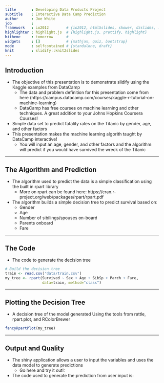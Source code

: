 ```yaml
---
title       : Developing Data Products Project
subtitle    : Interactive Data Camp Prediction
author      : Joe White
job         : 
framework   : io2012        # {io2012, html5slides, shower, dzslides, ...}
highlighter : highlight.js  # {highlight.js, prettify, highlight}
hitheme     : tomorrow      # 
widgets     : []            # {mathjax, quiz, bootstrap}
mode        : selfcontained # {standalone, draft}
knit        : slidify::knit2slides
---
```


## Introduction

- The objective of this presentation is to demonstrate slidify using the Kaggle examples from DataCamp
  - The data and problem definition for this presentation come from here (https://campus.datacamp.com/courses/kaggle-r-tutorial-on-machine-learning)
  - DataCamp has free courses on machine learning and other techniques. A great addition to your Johns Hopkins Coursera Courses!
- Simple data set to predict fatality rates on the Titanic by gender, age, and other factors
- This presentation makes the machine learning algorith taught by DataCamp interactive!
  - You will input an age, gender, and other factors and the algorithm will predict if you would have survived the wreck of the Titanic

---

## The Algorithm and Prediction

- The algorithm used to predict the data is a simple classification using the built in rpart library
  - More on rpart can be found here: https://cran.r-project.org/web/packages/rpart/rpart.pdf
- The algorithm builds a simple decision tree to predict survival based on:
  - Gender
  - Age
  - Number of sibilings/spouses on-board
  - Parents onboard
  - Fare

---


## The Code

- The code to generate the decision tree

```r

# Build the decision tree
train <- read.csv("data/train.csv")
my_tree <- rpart(Survived ~ Sex + Age + SibSp + Parch + Fare, 
                 data=train, method="class")
```

---

## Plotting the Decision Tree

- A decision tree of the model generated Using the tools from rattle, rpart.plot, and RColorBrewer 

```r
fancyRpartPlot(my_tree)
```

---

## Output and Quality

- The shiny application allows a user to input the variables and uses the data model to generate predictions
  - Go here and try it out!: 
- The code used to generate the prediction from user input is:

